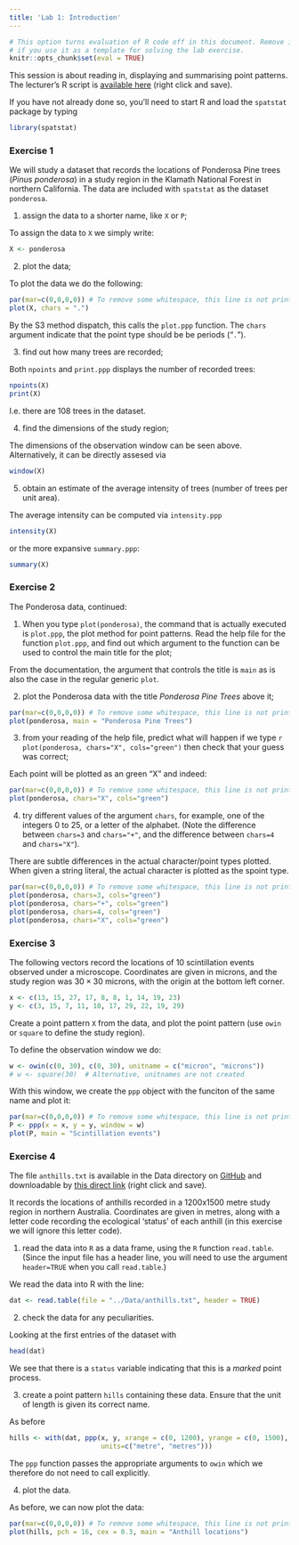 ```yaml
---
title: 'Lab 1: Introduction'
---
```


```r
# This option turns evaluation of R code off in this document. Remove it
# if you use it as a template for solving the lab exercise.
knitr::opts_chunk$set(eval = TRUE)
```

This session is about reading in, displaying and summarising point patterns.  
The lecturer's R script is [available here](https://raw.githubusercontent.com/spatstat/AAU2015/master/Scripts/script01.R) (right click and save).

If you have not already done so, you’ll need to start R and load the `spatstat`
package by typing
```r
library(spatstat)
```

### Exercise 1
We will study a dataset that records the locations of Ponderosa Pine
trees (*Pinus ponderosa*) in a study region in the
Klamath National Forest in northern California. The data are
included with `spatstat` as the dataset `ponderosa`.

1.  assign the data to a shorter name, like `X` or `P`;

To assign the data to `X` we simply write:

```r
X <- ponderosa
```

2.  plot the data;

To plot the data we do the following:

```r
par(mar=c(0,0,0,0)) # To remove some whitespace, this line is not printed
plot(X, chars = ".")
```

By the S3 method dispatch, this calls the `plot.ppp` function.
The `chars` argument indicate that the point type should be be periods ("`.`").

3.  find out how many trees are recorded;

Both `npoints` and `print.ppp` displays the number of recorded trees:

```r
npoints(X)
print(X)
```

I.e. there are 108 trees in the dataset.

4.  find the dimensions of the study region;

The dimensions of the observation window can be seen above. Alternatively, it can be directly assesed via

```r
window(X)
```

5.  obtain an estimate of the average intensity of trees (number of
    trees per unit area).

The average intensity can be computed via `intensity.ppp`

```r
intensity(X)
```

or the more expansive `summary.ppp`:

```r
summary(X)
```

### Exercise 2

The Ponderosa data, continued:

1.  When you type `plot(ponderosa)`, the command that is
    actually executed is `plot.ppp`, the plot method for
    point patterns. Read the help file for the function
    `plot.ppp`, and find out which argument to the
    function can be used to control the main title for the plot;

From the documentation, the argument that controls the title is `main` as is 
also the case in the regular generic `plot`.

2.  plot the Ponderosa data with the title *Ponderosa Pine
    Trees* above it;
  
```r
par(mar=c(0,0,0,0)) # To remove some whitespace, this line is not printed
plot(ponderosa, main = "Ponderosa Pine Trees")
```

3.  from your reading of the help file, predict what will happen if
    we type
    ```r
    plot(ponderosa, chars="X", cols="green")
    ```
    then check that your guess was correct;
    
Each point will be plotted as an green "X" and indeed:

```r
par(mar=c(0,0,0,0)) # To remove some whitespace, this line is not printed
plot(ponderosa, chars="X", cols="green")
```

4.  try different values of the argument `chars`, for
    example, one of the integers 0 to 25, or a letter of the
    alphabet. (Note the difference between `chars=3` and
    `chars="+"`, and the difference between `chars=4` and
    `chars="X"`).

There are subtle differences in the actual character/point types plotted. When given a string literal, the actual character is plotted as the spoint type.

```r
par(mar=c(0,0,0,0)) # To remove some whitespace, this line is not printed
plot(ponderosa, chars=3, cols="green")
plot(ponderosa, chars="+", cols="green")
plot(ponderosa, chars=4, cols="green")
plot(ponderosa, chars="X", cols="green")
```


### Exercise 3

The following vectors record the locations of 10 scintillation events
observed under a microscope. Coordinates are given in microns, and
the study region was $30 \times 30$ microns, with the origin at the
bottom left corner.
```r
x <- c(13, 15, 27, 17, 8, 8, 1, 14, 19, 23)
y <- c(3, 15, 7, 11, 10, 17, 29, 22, 19, 29)
```
Create a point pattern `X` from the data,
and plot the point pattern (use `owin` or `square` to define the study region).

To define the observation window we do:

```r
w <- owin(c(0, 30), c(0, 30), unitname = c("micron", "microns"))
# w <- square(30)  # Alternative, unitnames are not created
```

With this window, we create the `ppp` object with the funciton of the same name and plot it:

```r
par(mar=c(0,0,0,0)) # To remove some whitespace, this line is not printed
P <- ppp(x = x, y = y, window = w)
plot(P, main = "Scintillation events")
```

### Exercise 4

The file `anthills.txt` is available in the Data directory on 
[GitHub](https://github.com/spatstat/AAU2015) and downloadable by 
[this direct link](https://raw.githubusercontent.com/spatstat/AAU2015/master/Data/anthills.txt) (right click and save).

It records the locations of anthills recorded in a
1200x1500 metre study region in northern Australia.
Coordinates are given in metres, along with a letter code recording
the ecological ‘status’ of each anthill (in this exercise we will ignore this letter code).

1.  read the data into `R` as a data frame, using the `R` function
    `read.table`. (Since the input file has a header line, you
    will need to use the argument `header=TRUE` when you call
    `read.table`.)

We read the data into R with the line:

```r
dat <- read.table(file = "../Data/anthills.txt", header = TRUE)
```

2.  check the data for any peculiarities.

Looking at the first entries of the dataset with

```r
head(dat)
```

We see that there is a `status` variable indicating that this is a *marked* point process.

3.  create a point pattern `hills` containing these data.
    Ensure that the unit of length is given its correct name.

As before
```r
hills <- with(dat, ppp(x, y, xrange = c(0, 1200), yrange = c(0, 1500), 
                       units=c("metre", "metres")))
```

The `ppp` function passes the appropriate arguments to `owin` which we therefore do not need to call explicitly.

4.  plot the data.

As before, we can now plot the data:

```r
par(mar=c(0,0,0,0)) # To remove some whitespace, this line is not printed
plot(hills, pch = 16, cex = 0.3, main = "Anthill locations")
````

